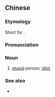 {{also|猪头三}}
==Chinese==
{{zh-forms|s=猪头三|type=21}}
{{wikipedia|lang=zh}}

===Etymology===
Short for {{zh-l|豬頭三牲}}.

===Pronunciation===
{{zh-pron
|m=zhūtóusān
|c=zyu1 tau4 saam1
|w=1tsr deu se
|cat=n
}}

===Noun===
{{zh-noun}}

# {{lb|zh|chiefly|Wu|vulgar|may be|_|affectionate}} [[stupid]] person; [[idiot]]

===See also===
* {{qualifier|Cantonese}} {{zh-l|豬頭丙}}